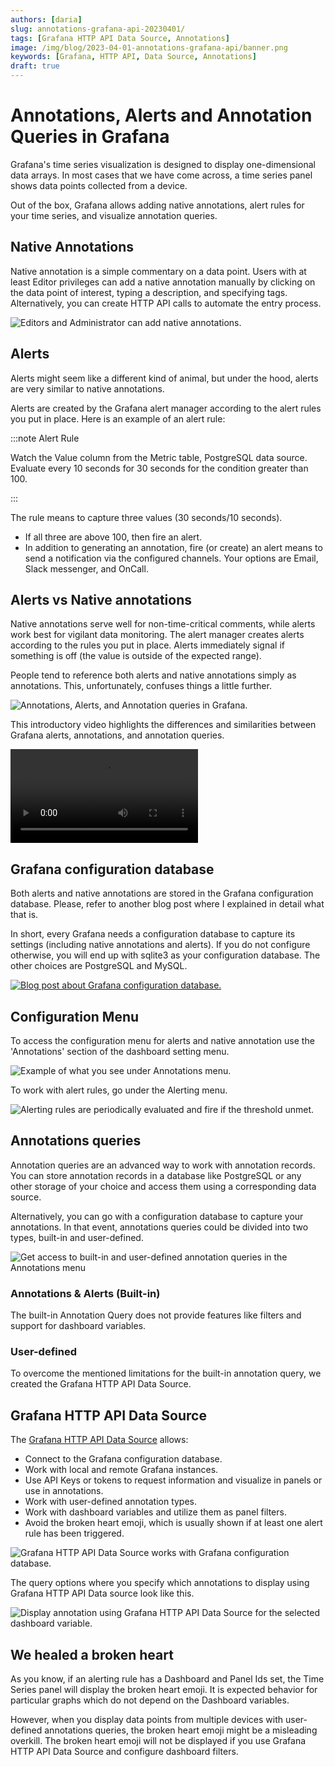```yaml
---
authors: [daria]
slug: annotations-grafana-api-20230401/
tags: [Grafana HTTP API Data Source, Annotations]
image: /img/blog/2023-04-01-annotations-grafana-api/banner.png
keywords: [Grafana, HTTP API, Data Source, Annotations]
draft: true
---
```



# Annotations, Alerts and Annotation Queries in Grafana

Grafana's time series visualization is designed to display one-dimensional data arrays. In most cases that we have come across, a time series panel shows data points collected from a device.

Out of the box, Grafana allows adding native annotations, alert rules for your time series, and visualize annotation queries.

## Native Annotations

Native annotation is a simple commentary on a data point. Users with at least Editor privileges can add a native annotation manually by clicking on the data point of interest, typing a description, and specifying tags.
Alternatively, you can create HTTP API calls to automate the entry process.

<Image
  title="Editors and Administrator can add native annotations."
  src="/img/blog/2023-04-01-annotations-grafana-api/native.png"
  lazy={false}
/>

## Alerts

Alerts might seem like a different kind of animal, but under the hood, alerts are very similar to native annotations.

Alerts are created by the Grafana alert manager according to the alert rules you put in place.
Here is an example of an alert rule:

:::note Alert Rule

Watch the Value column from the Metric table, PostgreSQL data source. Evaluate
every 10 seconds for 30 seconds for the condition greater than 100.

:::

The rule means to capture three values (30 seconds/10 seconds).

- If all three are above 100, then fire an alert.
- In addition to generating an annotation, fire (or create) an alert means to send a notification via the configured channels.
  Your options are Email, Slack messenger, and OnCall.

## Alerts vs Native annotations

Native annotations serve well for non-time-critical comments, while alerts work best for vigilant data monitoring. The alert manager creates alerts according to the rules you put in place.
Alerts immediately signal if something is off (the value is outside of the expected range).

People tend to reference both alerts and native annotations simply as annotations. This, unfortunately, confuses things a little further.

<Image
  title="Annotations, Alerts, and Annotation queries in Grafana."
  src="/img/plugins/grafana/annotations.png"
/>

This introductory video highlights the differences and similarities between Grafana alerts, annotations, and annotation queries.

<Video
  src="https://www.youtube.com/embed/4asWJ_Dhcmw"
  title="Annotations, Alerts, and Annotation queries in Grafana explained."
/>

## Grafana configuration database

Both alerts and native annotations are stored in the Grafana configuration database. Please, refer to another blog post where I explained in detail what that is.

In short, every Grafana needs a configuration database to capture its settings (including native annotations and alerts). If you do not configure otherwise, you will end up with sqlite3 as your configuration database. The other choices are PostgreSQL and MySQL.

<a href="/blog/grafana-setup-20230122/">
  <Image
    title="Blog post about Grafana configuration database."
    src="/img/blog/2023-01-22-grafana-setup/banner.png"
    zoom={false}
  />
</a>

## Configuration Menu

To access the configuration menu for alerts and native annotation use the 'Annotations' section of the dashboard setting menu.

<Image
  title="Example of what you see under Annotations menu."
  src="/img/blog/2023-04-01-annotations-grafana-api/annotation-menu.png"
/>

To work with alert rules, go under the Alerting menu.

<Image
  title="Alerting rules are periodically evaluated and fire if the threshold unmet."
  src="/img/blog/2023-04-01-annotations-grafana-api/alerting.png"
/>

## Annotations queries

Annotation queries are an advanced way to work with annotation records. You can store annotation records in a database like PostgreSQL or any other storage of your choice and access them using a corresponding data source.

Alternatively, you can go with a configuration database to capture your annotations. In that event, annotations queries could be divided into two types, built-in and user-defined.

<Image
  title="Get access to built-in and user-defined annotation queries in the Annotations menu "
  src="/img/blog/2023-04-01-annotations-grafana-api/built-in.png"
/>

### Annotations & Alerts (Built-in)

The built-in Annotation Query does not provide features like filters and support for dashboard variables.

### User-defined

To overcome the mentioned limitations for the built-in annotation query, we created the Grafana HTTP API Data Source.

## Grafana HTTP API Data Source

The [Grafana HTTP API Data Source](/plugins/volkovlabs-grapi-datasource) allows:

- Connect to the Grafana configuration database.
- Work with local and remote Grafana instances.
- Use API Keys or tokens to request information and visualize in panels or use in annotations.
- Work with user-defined annotation types.
- Work with dashboard variables and utilize them as panel filters.
- Avoid the broken heart emoji, which is usually shown if at least one alert rule has been triggered.

<Image
  title="Grafana HTTP API Data Source works with Grafana configuration database."
  src="/img/blog/2023-04-01-annotations-grafana-api/schema-around-config.png"
  lazy={false}
/>

The query options where you specify which annotations to display using Grafana HTTP API Data source look like this.

<Image
  title="Display annotation using Grafana HTTP API Data Source for the selected dashboard variable."
  src="/img/blog/2023-04-01-annotations-grafana-api/annotations.png"
/>

## We healed a broken heart

As you know, if an alerting rule has a Dashboard and Panel Ids set, the Time Series panel will display the broken heart emoji. It is expected behavior for particular graphs which do not depend on the Dashboard variables.

However, when you display data points from multiple devices with user-defined annotations queries, the broken heart emoji might be a misleading overkill. The broken heart emoji will not be displayed if you use Grafana HTTP API Data Source and configure dashboard filters.
